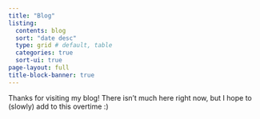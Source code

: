 ```yaml
---
title: "Blog"
listing:
  contents: blog
  sort: "date desc"
  type: grid # default, table
  categories: true
  sort-ui: true
page-layout: full
title-block-banner: true 
---
```


Thanks for visiting my blog! There isn't much here right now, but I hope to (slowly) add to this overtime :)